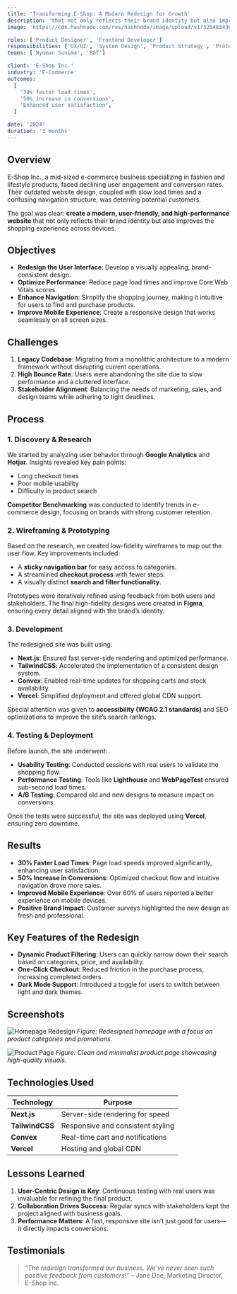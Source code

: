 ```yaml
---
title: 'Transforming E-Shop: A Modern Redesign for Growth'
description: 'that not only reflects their brand identity but also improves the shopping experience across devices'
image: 'https://cdn.hashnode.com/res/hashnode/image/upload/v1732548343657/5d9b090f-4127-4f49-b4d6-c6f583aa3db9.png'

roles: ['Product Designer', 'Frontend Developer']
responsibilities: ['UX/UI', 'System Design', 'Product Strategy', 'Prototyping']
teams: ['Nyoman Sunima', 'BOT']

client: 'E-Shop Inc.'
industry: 'E-Commerce'
outcomes:
  [
    '30% faster load times',
    '50% increase in conversions',
    'Enhanced user satisfaction',
  ]

date: '2024'
duration: '3 months'
---
```


## Overview

E-Shop Inc., a mid-sized e-commerce business specializing in fashion and lifestyle products, faced declining user engagement and conversion rates. Their outdated website design, coupled with slow load times and a confusing navigation structure, was deterring potential customers.

The goal was clear: **create a modern, user-friendly, and high-performance website** that not only reflects their brand identity but also improves the shopping experience across devices.

## Objectives

- **Redesign the User Interface**: Develop a visually appealing, brand-consistent design.
- **Optimize Performance**: Reduce page load times and improve Core Web Vitals scores.
- **Enhance Navigation**: Simplify the shopping journey, making it intuitive for users to find and purchase products.
- **Improve Mobile Experience**: Create a responsive design that works seamlessly on all screen sizes.

## Challenges

1. **Legacy Codebase**: Migrating from a monolithic architecture to a modern framework without disrupting current operations.
2. **High Bounce Rate**: Users were abandoning the site due to slow performance and a cluttered interface.
3. **Stakeholder Alignment**: Balancing the needs of marketing, sales, and design teams while adhering to tight deadlines.

## Process

### 1. Discovery & Research

We started by analyzing user behavior through **Google Analytics** and **Hotjar**. Insights revealed key pain points:

- Long checkout times
- Poor mobile usability
- Difficulty in product search

**Competitor Benchmarking** was conducted to identify trends in e-commerce design, focusing on brands with strong customer retention.

### 2. Wireframing & Prototyping

Based on the research, we created low-fidelity wireframes to map out the user flow. Key improvements included:

- A **sticky navigation bar** for easy access to categories.
- A streamlined **checkout process** with fewer steps.
- A visually distinct **search and filter functionality**.

Prototypes were iteratively refined using feedback from both users and stakeholders. The final high-fidelity designs were created in **Figma**, ensuring every detail aligned with the brand’s identity.

### 3. Development

The redesigned site was built using:

- **Next.js**: Ensured fast server-side rendering and optimized performance.
- **TailwindCSS**: Accelerated the implementation of a consistent design system.
- **Convex**: Enabled real-time updates for shopping carts and stock availability.
- **Vercel**: Simplified deployment and offered global CDN support.

Special attention was given to **accessibility (WCAG 2.1 standards)** and SEO optimizations to improve the site’s search rankings.

### 4. Testing & Deployment

Before launch, the site underwent:

- **Usability Testing**: Conducted sessions with real users to validate the shopping flow.
- **Performance Testing**: Tools like **Lighthouse** and **WebPageTest** ensured sub-second load times.
- **A/B Testing**: Compared old and new designs to measure impact on conversions.

Once the tests were successful, the site was deployed using **Vercel**, ensuring zero downtime.

## Results

- **30% Faster Load Times**: Page load speeds improved significantly, enhancing user satisfaction.
- **50% Increase in Conversions**: Optimized checkout flow and intuitive navigation drove more sales.
- **Improved Mobile Experience**: Over 60% of users reported a better experience on mobile devices.
- **Positive Brand Impact**: Customer surveys highlighted the new design as fresh and professional.

## Key Features of the Redesign

- **Dynamic Product Filtering**: Users can quickly narrow down their search based on categories, price, and availability.
- **One-Click Checkout**: Reduced friction in the purchase process, increasing completed orders.
- **Dark Mode Support**: Introduced a toggle for users to switch between light and dark themes.

## Screenshots

![Homepage Redesign](https://via.placeholder.com/800x400)
_Figure: Redesigned homepage with a focus on product categories and promotions._

![Product Page](https://via.placeholder.com/800x400)
_Figure: Clean and minimalist product page showcasing high-quality visuals._

## Technologies Used

| Technology      | Purpose                           |
| --------------- | --------------------------------- |
| **Next.js**     | Server-side rendering for speed   |
| **TailwindCSS** | Responsive and consistent styling |
| **Convex**      | Real-time cart and notifications  |
| **Vercel**      | Hosting and global CDN            |

## Lessons Learned

1. **User-Centric Design is Key**: Continuous testing with real users was invaluable for refining the final product.
2. **Collaboration Drives Success**: Regular syncs with stakeholders kept the project aligned with business goals.
3. **Performance Matters**: A fast, responsive site isn’t just good for users—it directly impacts conversions.

## Testimonials

> _"The redesign transformed our business. We’ve never seen such positive feedback from customers!"_
> – Jane Doe, Marketing Director, E-Shop Inc.
